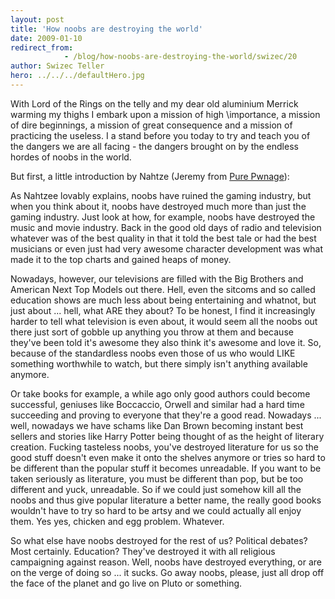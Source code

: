 ```yaml
---
layout: post
title: 'How noobs are destroying the world'
date: 2009-01-10
redirect_from: 
            - /blog/how-noobs-are-destroying-the-world/swizec/20
author: Swizec Teller
hero: ../../../defaultHero.jpg
---
```

With Lord of the Rings on the telly and my dear old aluminium Merrick warming my thighs I embark upon a mission of high \\importance, a mission of dire beginnings, a mission of great consequence and a mission of practicing the useless. I a stand before you today to try and teach you of the dangers we are all facing - the dangers brought on by the endless hordes of noobs in the world.

But first, a little introduction by Nahtze (Jeremy from [Pure Pwnage](http://www.purepwnage.com/)):

As Nahtzee lovably explains, noobs have ruined the gaming industry, but when you think about it, noobs have destroyed much more than just the gaming industry. Just look at how, for example, noobs have destroyed the music and movie industry. Back in the good old days of radio and television whatever was of the best quality in that it told the best tale or had the best musicians or even just had very awesome character development was what made it to the top charts and gained heaps of money.

Nowadays, however, our televisions are filled with the Big Brothers and American Next Top Models out there. Hell, even the sitcoms and so called education shows are much less about being entertaining and whatnot, but just about ... hell, what ARE they about? To be honest, I find it increasingly harder to tell what television is even about, it would seem all the noobs out there just sort of gobble up anything you throw at them and because they've been told it's awesome they also think it's awesome and love it. So, because of the standardless noobs even those of us who would LIKE something worthwhile to watch, but there simply isn't anything available anymore.

Or take books for example, a while ago only good authors could become successful, geniuses like Boccaccio, Orwell and similar had a hard time succeeding and proving to everyone that they're a good read. Nowadays ... well, nowadays we have schams like Dan Brown becoming instant best sellers and stories like Harry Potter being thought of as the height of literary creation. Fucking tasteless noobs, you've destroyed literature for us so the good stuff doesn't even make it onto the shelves anymore or tries so hard to be different than the popular stuff it becomes unreadable. If you want to be taken seriously as literature, you must be different than pop, but be too different and yuck, unreadable. So if we could just somehow kill all the noobs and thus give popular literature a better name, the really good books wouldn't have to try so hard to be artsy and we could actually all enjoy them. Yes yes, chicken and egg problem. Whatever.

So what else have noobs destroyed for the rest of us? Political debates? Most certainly. Education? They've destroyed it with all religious campaigning against reason. Well, noobs have destroyed everything, or are on the verge of doing so ... it sucks. Go away noobs, please, just all drop off the face of the planet and go live on Pluto or something.